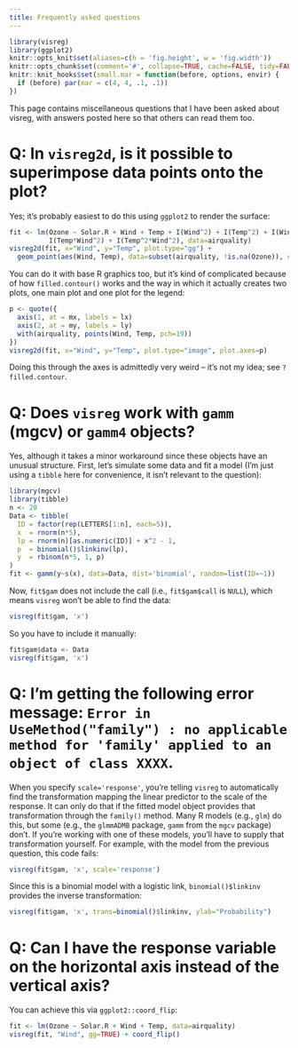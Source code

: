 ```yaml
---
title: Frequently asked questions
---
```


```r
library(visreg)
library(ggplot2)
knitr::opts_knit$set(aliases=c(h = 'fig.height', w = 'fig.width'))
knitr::opts_chunk$set(comment='#', collapse=TRUE, cache=FALSE, tidy=FALSE)
knitr::knit_hooks$set(small.mar = function(before, options, envir) {
  if (before) par(mar = c(4, 4, .1, .1))
})
```

This page contains miscellaneous questions that I have been asked about visreg, with answers posted here so that others can read them too.

# Q: In `visreg2d`, is it possible to superimpose data points onto the plot?

Yes; it's probably easiest to do this using `ggplot2` to render the surface:

```r
fit <- lm(Ozone ~ Solar.R + Wind + Temp + I(Wind^2) + I(Temp^2) + I(Wind*Temp)+I(Wind*Temp^2) + 
          I(Temp*Wind^2) + I(Temp^2*Wind^2), data=airquality)
visreg2d(fit, x="Wind", y="Temp", plot.type="gg") +
  geom_point(aes(Wind, Temp), data=subset(airquality, !is.na(Ozone)), col='gray50')
```

You can do it with base R graphics too, but it's kind of complicated because of how `filled.contour()` works and the way in which it actually creates two plots, one main plot and one plot for the legend:

```r
p <- quote({
  axis(1, at = mx, labels = lx)
  axis(2, at = my, labels = ly)
  with(airquality, points(Wind, Temp, pch=19))
})
visreg2d(fit, x="Wind", y="Temp", plot.type="image", plot.axes=p)
```

Doing this through the axes is admittedly very weird -- it's not my idea; see `?filled.contour`.

# Q: Does `visreg` work with `gamm` (mgcv) or `gamm4` objects?

Yes, although it takes a minor workaround since these objects have an unusual structure.  First, let's simulate some data and fit a model (I'm just using a `tibble` here for convenience, it isn't relevant to the question):

```r
library(mgcv)
library(tibble)
n <- 20
Data <- tibble(
  ID = factor(rep(LETTERS[1:n], each=5)),
  x  = rnorm(n*5),
  lp = rnorm(n)[as.numeric(ID)] + x^2 - 1,
  p  = binomial()$linkinv(lp),
  y  = rbinom(n*5, 1, p)
)
fit <- gamm(y~s(x), data=Data, dist='binomial', random=list(ID=~1))
```

Now, `fit$gam` does not include the call (i.e., `fit$gam$call` is `NULL`), which means `visreg` won't be able to find the data:

```r
visreg(fit$gam, 'x')
```

So you have to include it manually:


```r
fit$gam$data <- Data
visreg(fit$gam, 'x')
```

# Q: I'm getting the following error message: `Error in UseMethod("family") : no applicable method for 'family' applied to an object of class XXXX`.

When you specify `scale='response'`, you're telling `visreg` to automatically find the transformation mapping the linear predictor to the scale of the response.  It can only do that if the fitted model object provides that transformation through the `family()` method.  Many R models (e.g., `glm`) do this, but some (e.g., the `glmmADMB` package, `gamm` from the `mgcv` package) don't.  If you're working with one of these models, you'll have to supply that transformation yourself.  For example, with the model from the previous question, this code fails:

```r
visreg(fit$gam, 'x', scale='response')
```

Since this is a binomial model with a logistic link, `binomial()$linkinv` provides the inverse transformation:

```r
visreg(fit$gam, 'x', trans=binomial()$linkinv, ylab="Probability")
```

# Q: Can I have the response variable on the horizontal axis instead of the vertical axis?

You can achieve this via `ggplot2::coord_flip`:

```r
fit <- lm(Ozone ~ Solar.R + Wind + Temp, data=airquality)
visreg(fit, "Wind", gg=TRUE) + coord_flip()
```
